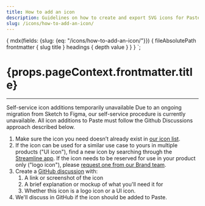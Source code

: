 ```yaml
---
title: How to add an icon
description: Guidelines on how to create and export SVG icons for Paste.
slug: /icons/how-to-add-an-icon/
---
```



  {
    mdx(fields: {slug: {eq: "/icons/how-to-add-an-icon/"}}) {
      fileAbsolutePath
      frontmatter {
        slug
        title
      }
      headings {
        depth
        value
      }
    }
  }
`;

<contentwrapper>

<PageAside data={props.data.mdx} />

<content>
<h1>{props.pageContext.frontmatter.title}</h1>

---

<Callout variant="warning">
  <CalloutTitle as="h4">Self-service icon additions temporarily unavailable</CalloutTitle>
  <CalloutText>
    Due to an ongoing migration from Sketch to Figma, our self-service procedure is currently unavailable. All icon
    additions to Paste must follow the Github Discussions approach described below.
  </CalloutText>
</Callout>

1. Make sure the icon you need doesn’t already exist in [our icon list](/icons).
2. If the icon can be used for a similar use case to yours in multiple products ("UI icon"), find a new icon by searching through the [Streamline app](https://app.streamlineicons.com/streamline-regular). If the icon needs to be reserved for use in your product only ("logo icon"), please [request one from our Brand team](https://www.twilio.com/brand/resources/logos).
3. Create a [GitHub discussion](https://github.com/twilio-labs/paste/discussions) with:
   1. A link or screenshot of the icon
   2. A brief explanation or mockup of what you'll need it for
   3. Whether this icon is a logo icon or a UI icon.
4. We'll discuss in GitHub if the icon should be added to Paste.

</content>

</contentwrapper>
